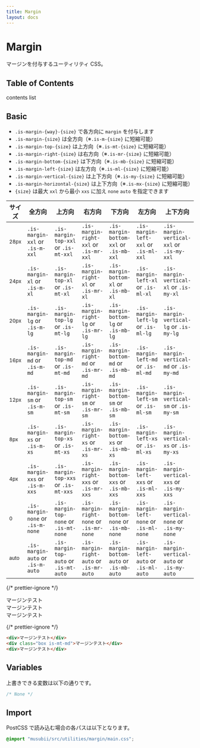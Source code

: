 ```yaml
---
title: Margin
layout: docs
---
```


# Margin

マージンを付与するユーティリティ CSS。

## Table of Contents

contents list

## Basic

- `.is-margin-{way}-{size}` で各方向に `margin` を付与します
- `.is-margin-{size}` は全方向（※`.is-m-{size}` に短縮可能）
- `.is-margin-top-{size}` は上方向（※`.is-mt-{size}` に短縮可能）
- `.is-margin-right-{size}` は右方向（※`.is-mr-{size}` に短縮可能）
- `.is-margin-bottom-{size}` は下方向（※`.is-mb-{size}` に短縮可能）
- `.is-margin-left-{size}` は左方向（※`.is-ml-{size}` に短縮可能）
- `.is-margin-vertical-{size}` は上下方向（※`.is-my-{size}` に短縮可能）
- `.is-margin-horizontal-{size}` は上下方向（※`.is-mx-{size}` に短縮可能）
- `{size}` は最大 `xxl` から最小 `xxs` に加え `none` `auto` を指定できます

| サイズ              | 全方向                            | 上方向                                 | 右方向                                   | 下方向                                    | 左方向                                  | 上下方向                                    | 左右方向                                      |
| ------------------- | --------------------------------- | -------------------------------------- | ---------------------------------------- | ----------------------------------------- | --------------------------------------- | ------------------------------------------- | --------------------------------------------- |
| <small>28px</small> | `.is-margin-xxl` or `.is-m-xxl`   | `.is-margin-top-xxl` or `.is-mt-xxl`   | `.is-margin-right-xxl` or `.is-mr-xxl`   | `.is-margin-bottom-xxl` or `.is-mb-xxl`   | `.is-margin-left-xxl` or `.is-ml-xxl`   | `.is-margin-vertical-xxl` or `.is-my-xxl`   | `.is-margin-horizontal-xxl` or `.is-mx-xxl`   |
| <small>24px</small> | `.is-margin-xl` or `.is-m-xl`     | `.is-margin-top-xl` or `.is-mt-xl`     | `.is-margin-right-xl` or `.is-mr-xl`     | `.is-margin-bottom-xl` or `.is-mb-xl`     | `.is-margin-left-xl` or `.is-ml-xl`     | `.is-margin-vertical-xl` or `.is-my-xl`     | `.is-margin-horizontal-xl` or `.is-mx-xl`     |
| <small>20px</small> | `.is-margin-lg` or `.is-m-lg`     | `.is-margin-top-lg` or `.is-mt-lg`     | `.is-margin-right-lg` or `.is-mr-lg`     | `.is-margin-bottom-lg` or `.is-mb-lg`     | `.is-margin-left-lg` or `.is-ml-lg`     | `.is-margin-vertical-lg` or `.is-my-lg`     | `.is-margin-horizontal-lg` or `.is-mx-lg`     |
| <small>16px</small> | `.is-margin-md` or `.is-m-md`     | `.is-margin-top-md` or `.is-mt-md`     | `.is-margin-right-md` or `.is-mr-md`     | `.is-margin-bottom-md` or `.is-mb-md`     | `.is-margin-left-md` or `.is-ml-md`     | `.is-margin-vertical-md` or `.is-my-md`     | `.is-margin-horizontal-md` or `.is-mx-md`     |
| <small>12px</small> | `.is-margin-sm` or `.is-m-sm`     | `.is-margin-top-sm` or `.is-mt-sm`     | `.is-margin-right-sm` or `.is-mr-sm`     | `.is-margin-bottom-sm` or `.is-mb-sm`     | `.is-margin-left-sm` or `.is-ml-sm`     | `.is-margin-vertical-sm` or `.is-my-sm`     | `.is-margin-horizontal-sm` or `.is-mx-sm`     |
| <small>8px</small>  | `.is-margin-xs` or `.is-m-xs`     | `.is-margin-top-xs` or `.is-mt-xs`     | `.is-margin-right-xs` or `.is-mr-xs`     | `.is-margin-bottom-xs` or `.is-mb-xs`     | `.is-margin-left-xs` or `.is-ml-xs`     | `.is-margin-vertical-xs` or `.is-my-xs`     | `.is-margin-horizontal-xs` or `.is-mx-xs`     |
| <small>4px</small>  | `.is-margin-xxs` or `.is-m-xxs`   | `.is-margin-top-xxs` or `.is-mt-xxs`   | `.is-margin-right-xxs` or `.is-mr-xxs`   | `.is-margin-bottom-xxs` or `.is-mb-xxs`   | `.is-margin-left-xxs` or `.is-ml-xxs`   | `.is-margin-vertical-xxs` or `.is-my-xxs`   | `.is-margin-horizontal-xxs` or `.is-mx-xxs`   |
| <small>0</small>    | `.is-margin-none` or `.is-m-none` | `.is-margin-top-none` or `.is-mt-none` | `.is-margin-right-none` or `.is-mr-none` | `.is-margin-bottom-none` or `.is-mb-none` | `.is-margin-left-none` or `.is-ml-none` | `.is-margin-vertical-none` or `.is-my-none` | `.is-margin-horizontal-none` or `.is-mx-none` |
| <small>auto</small> | `.is-margin-auto` or `.is-m-auto` | `.is-margin-top-auto` or `.is-mt-auto` | `.is-margin-right-auto` or `.is-mr-auto` | `.is-margin-bottom-auto` or `.is-mb-auto` | `.is-margin-left-auto` or `.is-ml-auto` | `.is-margin-vertical-auto` or `.is-my-auto` | `.is-margin-horizontal-auto` or `.is-mx-auto` |

{/* prettier-ignore */}
<div className="docs-preview">
  <div>マージンテスト</div>
  <div className="box is-mt-md" style={{background:"var(--theme-bg-2)"}}>マージンテスト</div>
  <div>マージンテスト</div>
</div>

{/* prettier-ignore */}
```html
<div>マージンテスト</div>
<div class="box is-mt-md">マージンテスト</div>
<div>マージンテスト</div>
```

## Variables

上書きできる変数は以下の通りです。

```css
/* None */
```

## Import

PostCSS で読み込む場合の各パスは以下となります。

```css
@import "musubii/src/utilities/margin/main.css";
```

